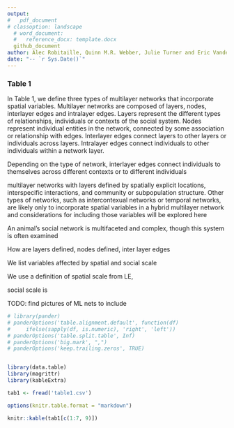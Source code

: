 ```yaml
---
output: 
#   pdf_document
# classoption: landscape
  # word_document:
  #   reference_docx: template.docx
  github_document
author: Alec Robitaille, Quinn M.R. Webber, Julie Turner and Eric Vander Wal
date: "-- `r Sys.Date()`"
---
```


### Table 1
In Table 1, we define three types of multilayer networks that incorporate spatial variables. Multilayer networks are composed of layers, nodes, interlayer edges and intralayer edges. Layers represent the different types of relationships, individuals or contexts of the social system. Nodes represent individual entities in the network, connected by some association or relationship with edges. Interlayer edges connect layers to other layers or individuals across layers. Intralayer edges connect individuals to other individuals within a network layer. 



Depending on the type of network, interlayer edges connect individuals to themselves across different contexts or to different individuals



multilayer networks with layers defined by spatially explicit locations, interspecific interactions, and community or subpopulation structure. 
Other types of networks, such as intercontexual networks or temporal networks, are likely only to incorporate spatial variables in a hybrid multilayer network and considerations for including those variables will be explored here 

An animal's social network is multifaceted and complex, though this system is often examined 








How are layers defined, nodes defined, inter layer edges

We list variables affected by spatial and social scale

We use a definition of spatial scale from LE, 

social scale is 

TODO: find pictures of ML nets to include


```r
# library(pander)
# panderOptions('table.alignment.default', function(df)
#     ifelse(sapply(df, is.numeric), 'right', 'left'))
# panderOptions('table.split.table', Inf)
# panderOptions('big.mark', ",")
# panderOptions('keep.trailing.zeros', TRUE)


library(data.table)
library(magrittr)
library(kableExtra)

tab1 <- fread('table1.csv')

options(knitr.table.format = "markdown")

knitr::kable(tab1[c(1:7, 9)])
```
